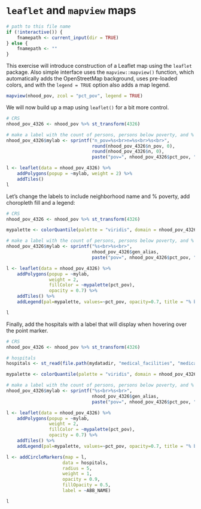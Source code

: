 # `leaflet` and `mapview` maps {#leaflet}

```r
# path to this file name
if (!interactive()) {
    fnamepath <- current_input(dir = TRUE)
} else {
    fnamepath <- ""
}
```

This exercise will introduce construction of a Leaflet map using the `leaflet` package. Also simple interface uses the `mapview::mapview()` function, which automatically adds the OpenStreetMap background, uses pre-loaded colors, and with the `legend = TRUE` option also adds a map legend.

```r
mapview(nhood_pov, zcol = "pct_pov", legend = TRUE)
```

We will now build up a map using `leaflet()` for a bit more control.

```r
# CRS
nhood_pov_4326 <- nhood_pov %>% st_transform(4326)

# make a label with the count of persons, persons below poverty, and % poverty
nhood_pov_4326$mylab <- sprintf("n_pov=%s<br>n=%s<br>%s<br>", 
                                round(nhood_pov_4326$n_pov, 0), 
                                round(nhood_pov_4326$n, 0), 
                                paste("pov=", nhood_pov_4326$pct_pov, "%", sep=""))

l <- leaflet(data = nhood_pov_4326) %>%
    addPolygons(popup = ~mylab, weight = 2) %>%
    addTiles()
l
```

Let's change the labels to include neighborhood name and % poverty, add choropleth fill and a legend:

```r
# CRS
nhood_pov_4326 <- nhood_pov %>% st_transform(4326)

mypalette <- colorQuantile(palette = "viridis", domain = nhood_pov_4326$pct_pov, n = 4)

# make a label with the count of persons, persons below poverty, and % poverty
nhood_pov_4326$mylab <- sprintf("%s<br>%s<br>", 
                                nhood_pov_4326$gen_alias, 
                                paste("pov=", nhood_pov_4326$pct_pov, "%", sep=""))

l <- leaflet(data = nhood_pov_4326) %>%
    addPolygons(popup = ~mylab, 
                weight = 2, 
                fillColor = ~mypalette(pct_pov),
                opacity = 0.7) %>%
    addTiles() %>%
    addLegend(pal=mypalette, values=~pct_pov, opacity=0.7, title = "% below poverty", position = "bottomleft" )

l
```

Finally, add the hospitals with a label that will display when hovering over the point marker.

```r
# CRS
nhood_pov_4326 <- nhood_pov %>% st_transform(4326)

# hospitals
hospitals <- st_read(file.path(mydatadir, "medical_facilities", "medical_facilities.shp"), quiet = TRUE) %>% st_transform(4326)

mypalette <- colorQuantile(palette = "viridis", domain = nhood_pov_4326$pct_pov, n = 4)

# make a label with the count of persons, persons below poverty, and % poverty
nhood_pov_4326$mylab <- sprintf("%s<br>%s<br>", 
                                nhood_pov_4326$gen_alias, 
                                paste("pov=", nhood_pov_4326$pct_pov, "%", sep=""))

l <- leaflet(data = nhood_pov_4326) %>%
    addPolygons(popup = ~mylab, 
                weight = 2, 
                fillColor = ~mypalette(pct_pov),
                opacity = 0.7) %>%
    addTiles() %>%
    addLegend(pal=mypalette, values=~pct_pov, opacity=0.7, title = "% below poverty", position = "bottomleft" )

l <- addCircleMarkers(map = l, 
                     data = hospitals,
                     radius = 5, 
                     weight = 1,
                     opacity = 0.9,
                     fillOpacity = 0.5,
                     label = ~ABB_NAME)

l
```
